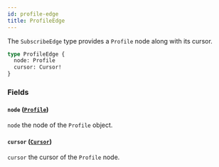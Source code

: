 ```yaml
---
id: profile-edge
title: ProfileEdge
---
```



The `SubscribeEdge` type provides a `Profile` node along with its cursor.

```graphql
type ProfileEdge {
  node: Profile
  cursor: Cursor!
}
```


### Fields

#### `node` ([`Profile`](/reference/objects/profile))

`node` the node of the `Profile` object.


#### `cursor` ([`Cursor`](/reference/scalars/cursor))

`cursor` the cursor of the `Profile` node.





